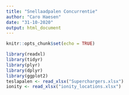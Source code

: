 ```yaml
---
title: "Snellaadpalen Concurrentie"
author: "Caro Haesen"
date: "31-10-2020"
output: html_document
---
```


```r
knitr::opts_chunk$set(echo = TRUE)
```

```r
library(readxl)
library(tidyr)
library(plyr)
library(dplyr)
library(ggplot2)
teslapalen <- read_xlsx("Superchargers.xlsx")
ionity <- read_xlsx("ionity_locations.xlsx")
```


